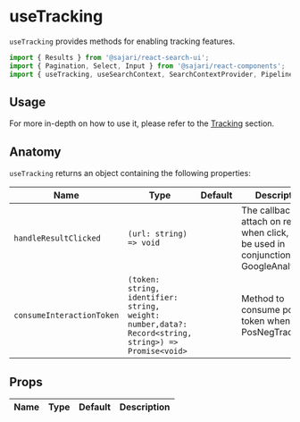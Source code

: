 
<SEO title="useTracking" description="useTracking provides methods for enabling tracking features." />

# useTracking

`useTracking` provides methods for enabling tracking features.

```js
import { Results } from '@sajari/react-search-ui';
import { Pagination, Select, Input } from '@sajari/react-components';
import { useTracking, useSearchContext, SearchContextProvider, Pipeline, Values } from '@sajari/react-hooks';
```

## Usage

For more in-depth on how to use it, please refer to the [Tracking](/tracking) section.

## Anatomy

`useTracking` returns an object containing the following properties:

| Name                      | Type                                                                                                 | Default | Description                                                                                      |
| ------------------------- | ---------------------------------------------------------------------------------------------------- | ------- | ------------------------------------------------------------------------------------------------ |
| `handleResultClicked`     | `(url: string) => void`                                                                              |         | The callback to attach on result when click, can be used in conjunction with GoogleAnalytics,... |
| `consumeInteractionToken` | `(token: string, identifier: string, weight: number,data?: Record<string, string>) => Promise<void>` |         | Method to consume pos/neg token when using PosNegTracking                                        |

## Props

| Name | Type | Default | Description |
| ---- | ---- | ------- | ----------- |

